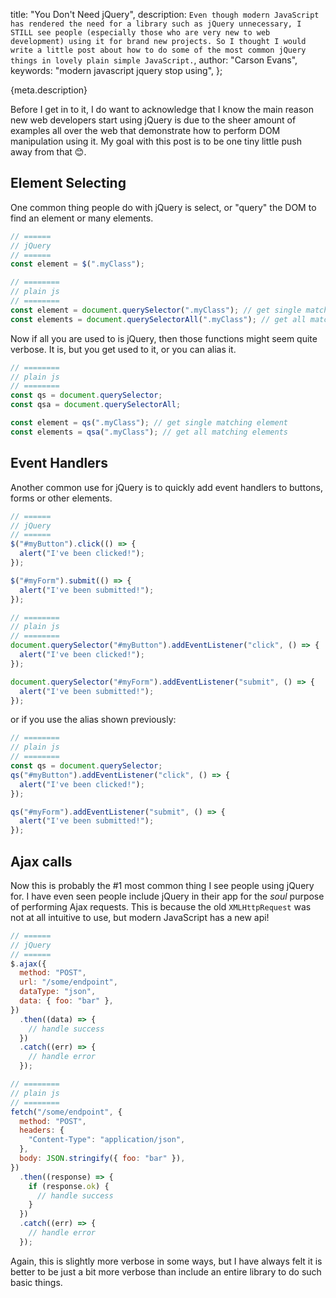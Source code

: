   title: "You Don't Need jQuery",
  description: `Even though modern JavaScript has rendered the need for a
  library such as jQuery unnecessary, I STILL see people (especially those who
  are very new to web development) using it for brand new projects. So I
  thought I would write a little post about how to do some of the most common
  jQuery things in lovely plain simple JavaScript.`,
  author: "Carson Evans",
  keywords: "modern javascript jquery stop using",
};

{meta.description}

Before I get in to it, I do want to acknowledge that I know the main reason new
web developers start using jQuery is due to the sheer amount of examples all
over the web that demonstrate how to perform DOM manipulation using it. My goal
with this post is to be one tiny little push away from that 😊.

## Element Selecting

One common thing people do with jQuery is select, or "query" the DOM to find an
element or many elements.

```js
// ======
// jQuery
// ======
const element = $(".myClass");

// ========
// plain js
// ========
const element = document.querySelector(".myClass"); // get single matching element
const elements = document.querySelectorAll(".myClass"); // get all matching elements
```

Now if all you are used to is jQuery, then those functions might seem quite
verbose. It is, but you get used to it, or you can alias it.

```js
// ========
// plain js
// ========
const qs = document.querySelector;
const qsa = document.querySelectorAll;

const element = qs(".myClass"); // get single matching element
const elements = qsa(".myClass"); // get all matching elements
```

## Event Handlers

Another common use for jQuery is to quickly add event handlers to buttons, forms
or other elements.

```js
// ======
// jQuery
// ======
$("#myButton").click(() => {
  alert("I've been clicked!");
});

$("#myForm").submit(() => {
  alert("I've been submitted!");
});

// ========
// plain js
// ========
document.querySelector("#myButton").addEventListener("click", () => {
  alert("I've been clicked!");
});

document.querySelector("#myForm").addEventListener("submit", () => {
  alert("I've been submitted!");
});
```

or if you use the alias shown previously:

```js
// ========
// plain js
// ========
const qs = document.querySelector;
qs("#myButton").addEventListener("click", () => {
  alert("I've been clicked!");
});

qs("#myForm").addEventListener("submit", () => {
  alert("I've been submitted!");
});
```

## Ajax calls

Now this is probably the #1 most common thing I see people using jQuery for. I
have even seen people include jQuery in their app for the _soul_ purpose of
performing Ajax requests. This is because the old `XMLHttpRequest` was not at
all intuitive to use, but modern JavaScript has a new api!

```js
// ======
// jQuery
// ======
$.ajax({
  method: "POST",
  url: "/some/endpoint",
  dataType: "json",
  data: { foo: "bar" },
})
  .then((data) => {
    // handle success
  })
  .catch((err) => {
    // handle error
  });

// ========
// plain js
// ========
fetch("/some/endpoint", {
  method: "POST",
  headers: {
    "Content-Type": "application/json",
  },
  body: JSON.stringify({ foo: "bar" }),
})
  .then((response) => {
    if (response.ok) {
      // handle success
    }
  })
  .catch((err) => {
    // handle error
  });
```

Again, this is slightly more verbose in some ways, but I have always felt it is
better to be just a bit more verbose than include an entire library to do such
basic things.
